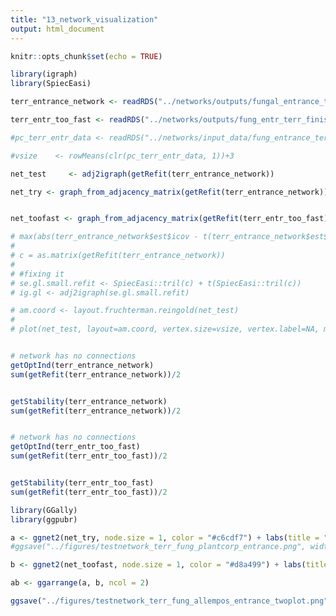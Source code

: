 ```yaml
---
title: "13_network_visualization"
output: html_document
---
```


```r
knitr::opts_chunk$set(echo = TRUE)
```

```r
library(igraph)
library(SpiecEasi)
```

```r
terr_entrance_network <- readRDS("../networks/outputs/fungal_entrance_terrestrial_network_all_empos.rds")

terr_entr_too_fast <- readRDS("../networks/outputs/fung_entr_terr_finished_too_fast.rds")

#pc_terr_entr_data <- readRDS("../networks/input_data/fung_entrance_terr_top1000_plantcorpus.rds")

```

```r
#vsize    <- rowMeans(clr(pc_terr_entr_data, 1))+3

net_test     <- adj2igraph(getRefit(terr_entrance_network))

net_try <- graph_from_adjacency_matrix(getRefit(terr_entrance_network))


net_toofast <- graph_from_adjacency_matrix(getRefit(terr_entr_too_fast))

# max(abs(terr_entrance_network$est$icov - t(terr_entrance_network$est$icov)))
# 
# c = as.matrix(getRefit(terr_entrance_network))
# 
# #fixing it
# se.gl.small.refit <- SpiecEasi::tril(c) + t(SpiecEasi::tril(c))
# ig.gl <- adj2igraph(se.gl.small.refit)

# am.coord <- layout.fruchterman.reingold(net_test)
# 
# plot(net_test, layout=am.coord, vertex.size=vsize, vertex.label=NA, main="glasso")


# network has no connections
getOptInd(terr_entrance_network)
sum(getRefit(terr_entrance_network))/2


getStability(terr_entrance_network)
sum(getRefit(terr_entrance_network))/2


# network has no connections
getOptInd(terr_entr_too_fast)
sum(getRefit(terr_entr_too_fast))/2


getStability(terr_entr_too_fast)
sum(getRefit(terr_entr_too_fast))/2
```

```r
library(GGally)
library(ggpubr)

a <- ggnet2(net_try, node.size = 1, color = "#c6cdf7") + labs(title = "Terrestrial Fungal All EMPO3s, Site: Entrance", subtitle = "Default Settings, 28 hours")
#ggsave("../figures/testnetwork_terr_fung_plantcorp_entrance.png", width = 5, height = 4)

b <- ggnet2(net_toofast, node.size = 1, color = "#d8a499") + labs(title = "Terrestrial Fungal All EMPO3s, Site: Entrance", subtitle = "lambda.min.ratio=1e-1, nlambda=50, 20 min")

ab <- ggarrange(a, b, ncol = 2)

ggsave("../figures/testnetwork_terr_fung_allempos_entrance_twoplot.png", width = 11, height = 5)
```






